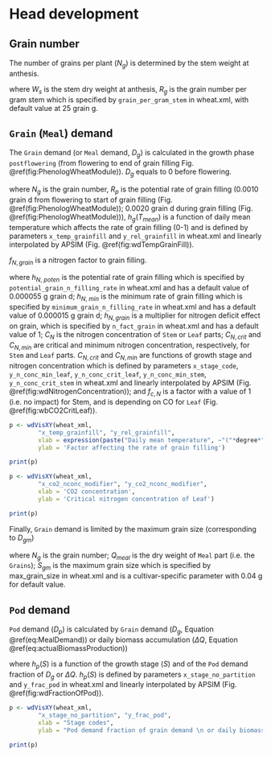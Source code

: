 

# Head development



## Grain number


The number of grains per plant ($N_{g}$) is determined by the stem
weight at anthesis.

\begin{equation}

N_{g}=R_{g}W_{s}

\end{equation}

where $W_{s}$ is the stem dry weight at anthesis, $R_{g}$ is the
grain number per gram stem which is specified by `grain_per_gram_stem`
in wheat.xml, with default value at 25 grain g\textsuperscript{-1}.


## `Grain` (`Meal`) demand\label{subsec:Grain-(meal)-demand}


The `Grain` demand (or `Meal` demand, $D_{g}$) is calculated
in the growth phase `postflowering` (from flowering to end
of grain filling Fig. \@ref(fig:PhenologWheatModule)). $D_{g}$ equals
to 0 before flowering.


\begin{equation}

D_{g}=N_{g}R_{p}h_{g}(T_{mean})f_{N,\,grain} (\#eq:MealDemand)

\end{equation}

where $N_{g}$ is the grain number, $R_{p}$ is the potential rate
of grain filling (0.0010 grain\textsuperscript{-1} d\textsuperscript{-1}
from flowering to start of grain filling (Fig. \@ref(fig:PhenologWheatModule));
0.0020 grain\textsuperscript{-1} d\textsuperscript{-1} during grain
filling (Fig. \@ref(fig:PhenologWheatModule))), $h_{g}(T_{mean})$
is a function of daily mean temperature which affects the rate of
grain filling (0-1) and is defined by parameters `x_temp_grainfill`
and `y_rel_grainfill` in wheat.xml and linearly interpolated
by APSIM (Fig. \@ref(fig:wdTempGrainFill)).

$f_{N,\,grain}$ is a nitrogen factor to grain filling.


\begin{equation}

f_{N,\,grain}=\frac{h_{N,\ poten}}{h_{N,\ min}}h_{N,\,grain}\sum_{stem,\,leaf}\frac{C_{N}-C_{N,\,min}}{C_{N,\,crit}\times f_{c,\,N}-C_{N,\,min}}\qquad(0\leq f_{N,\,fill}\leq1)

\end{equation}

where $h_{N,\ poten}$ is the potential rate of grain filling which
is specified by `potential_grain_n_filling_rate` in wheat.xml
and has a default value of 0.000055 g grain\textsuperscript{-1} d\textsuperscript{-1};
$h_{N,\ min}$ is the minimum rate of grain filling which is specified
by `minimum_grain_n_filling_rate` in wheat.xml and has
a default value of 0.000015 g grain\textsuperscript{-1} d\textsuperscript{-1};
$h_{N,\,grain}$ is a multiplier for nitrogen deficit effect on grain,
which is specified by `n_fact_grain` in wheat.xml and has
a default value of 1; $C_{N}$ is the nitrogen concentration of `Stem`
or `Leaf` parts; $C_{N,\,crit}$ and $C_{N,\,min}$ are critical
and minimum nitrogen concentration, respectively, for `Stem`
and `Leaf` parts. $C_{N,\,crit}$ and $C_{N,\,min}$ are functions
of growth stage and nitrogen concentration which is defined by parameters
`x_stage_code`, `y_n_conc_min_leaf`, `y_n_conc_crit_leaf`,
`y_n_conc_min_stem`, `y_n_conc_crit_stem` in
wheat.xml and linearly interpolated by APSIM (Fig. \@ref(fig:wdNitrogenConcentration));
and $f_{c,\,N}$ is a factor with a value of 1 (i.e. no impact) for
Stem, and is depending on CO\textsubscript{2} for `Leaf` (Fig. \@ref(fig:wbCO2CritLeaf)).


```r

p <- wdVisXY(wheat_xml, 
		"x_temp_grainfill", "y_rel_grainfill",
		xlab = expression(paste("Daily mean temperature", ~"("*degree*"C)")),
		ylab = 'Factor affecting the rate of grain filling')

print(p)

```



```r

p <- wdVisXY(wheat_xml, 
		"x_co2_nconc_modifier", "y_co2_nconc_modifier",
		xlab = 'CO2 concentration',
		ylab = 'Critical nitrogen concentration of Leaf')

print(p)

```


Finally, `Grain` demand is limited by the maximum grain size
(corresponding to $D_{gm}$)

\begin{equation}

\begin{array}{c}
D_{g}=\min(D_{g},\,D_{gm})\\
D_{gm}=N_{g}S_{gm}-Q_{meal}\qquad(D_{gm}\geq0)
\end{array}

\end{equation}

where $N_{g}$ is the grain number; $Q_{meal}$ is the dry weight
of `Meal` part (i.e. the `Grains`); $S_{gm}$ is the
maximum grain size which is specified by max_grain_size in wheat.xml
and is a cultivar-specific parameter with 0.04 g for default value.


## `Pod` demand\label{subsec:Pod-demand}


`Pod` demand ($D_{p}$) is calculated by `Grain` demand
($D_{g}$, Equation \@ref(eq:MealDemand)) or daily biomass accumulation
($\Delta Q$, Equation \@ref(eq:actualBiomassProduction))


\begin{equation}

D_{p}=\begin{array}{c}
D_{g}h_{p}(S)\qquad D_{g}\text{>0}\\
\Delta Qh_{p}(S)\qquad D_{g}\text{=0}
\end{array} (\#eq:GrainDemand)

\end{equation}

where $h_{p}(S)$ is a function of the growth stage ($S$) and of
the `Pod` demand fraction of $D_{g}$ or $\Delta Q$. $h_{p}(S)$
is defined by parameters `x_stage_no_partition` and `y_frac_pod`
in wheat.xml and linearly interpolated by APSIM (Fig. \@ref(fig:wdFractionOfPod)).


```r

p <- wdVisXY(wheat_xml, 
		"x_stage_no_partition", "y_frac_pod",
		xlab = "Stage codes",
		ylab = "Pod demand fraction of grain demand \n or daily biomass accumulation")

print(p)

```




